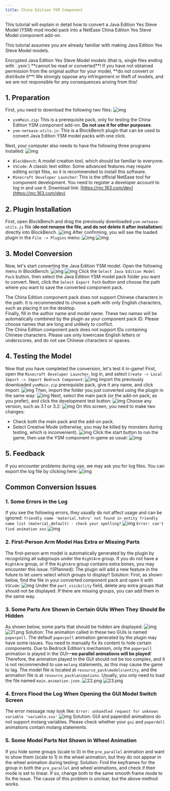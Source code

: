 ```yaml
---
title: China Edition YSM Component
---
```



This tutorial will explain in detail how to convert a Java Edition Yes Steve Model (YSM) mod model pack into a NetEase China Edition Yes Steve Model component add-on.

This tutorial assumes you are already familiar with making Java Edition Yes Steve Model models.

<Aside type="caution">
  Encrypted Java Edition Yes Steve Model models (that is, single files ending
  with `.ysm`) **cannot be read or converted**! If you have not obtained
  permission from the original author for your model, **do not convert or
  distribute it**! We strongly oppose any infringement or theft of models, and
  we are not responsible for any consequences arising from this!
</Aside>

## 1. Preparation

First, you need to download the following two files:
![img](/images/WiIGQSLgq2A8rdF.png)

- `ysmMain.zip`: This is a prerequisite pack, only for testing the China Edition YSM component add-on. **Do not use it for other purposes**.
- `ysm-netease-utils.js`: This is a BlockBench plugin that can be used to convert Java Edition YSM model packs with one click.

<FileCard
  name="ysm-netease-utils.js"
  size="442 KB"
  url="/files/ysm-netease-utils.js"
/>

Next, your computer also needs to have the following three programs installed:
![img](/images/p5jxLacNJkVRQgl.png)

- `BlockBench`: A model creation tool, which should be familiar to everyone.
- `VSCode`: A classic text editor. Some advanced features may require editing script files, so it is recommended to install this software.
- `Minecraft Developer Launcher`: This is the official NetEase tool for component development. You need to register a developer account to log in and use it. Download link: [https://mc.163.com/dev](https://mc.163.com/dev)

## 2. Plugin Installation

First, open BlockBench and drag the previously downloaded `ysm-netease-utils.js` file (**do not rename the file, and do not delete it after installation**) directly into BlockBench.
![img](/images/1aQ39gqfGRCjrPc.png)
After confirming, you will see the loaded plugin in the `File -> Plugins` menu:
![img](/images/rh7paZYUKB13NjE.png)
![img](/images/EltwBoCvgDxus64.png)

## 3. Model Conversion

Now, let's start converting the Java Edition YSM model.
Open the following menu in BlockBench:
![img](/images/ailrDY1VGJ8uXfd.png)
![img](/images/SI8qWfDuMgdmkn7.png)
Click the `Select Java Edition Model Pack` button, then select the Java Edition YSM model pack folder you want to convert.
Next, click the `Select Export Path` button and choose the path where you want to save the converted component pack.

<Aside>
  The China Edition component pack does not support Chinese characters in the
  path. It is recommended to choose a path with only English characters, such as
  placing it on the desktop.
</Aside>
Finally, fill in the author name and model name. These two names will be automatically
combined by the plugin as your component pack ID. Please choose names that are long
and unlikely to conflict.
<Aside>
  The China Edition component pack does not support IDs containing Chinese
  characters. Please use only lowercase English letters or underscores, and do
  not use Chinese characters or spaces.
</Aside>

## 4. Testing the Model

Now that you have completed the conversion, let's test it in-game!
First, open the `Minecraft Developer Launcher`, log in, and select `Create -> Local Import -> Import Bedrock Component`:
![img](/images/Spsc9gmIo13udVa.png)
Import the previously downloaded `ysmMain.zip` prerequisite pack, give it any name, and click import.
![img](/images/mLuF12gj5IzSJZx.png)
Then, import the folder you just converted using the plugin in the same way:
![img](/images/xQgAlP5dIvmGfiX.png)
Next, select the main pack (or the add-on pack, as you prefer), and click the development test button:
![img](/images/JROyAUMZbsta1oE.png)
Choose any version, such as 3.1 or 3.2:
![img](/images/haFymdDS31AKCMr.png)
On this screen, you need to make two changes:

- Check both the main pack and the add-on pack.
- Select Creative Mode (otherwise, you may be killed by monsters during testing, which is inconvenient).
  ![img](/images/WgS3JU4BQuAXhRL.png)
  Click the start button to run the game, then use the YSM component in-game as usual:
  ![img](/images/bGRXdTnQjYivkH6.png)

## 5. Feedback

If you encounter problems during use, we may ask you for log files. You can export the log file by clicking here:
![img](/images/FxkE21hGWM9i3jX.png)

## Common Conversion Issues

### 1. Some Errors in the Log

If you see the following errors, they usually do not affect usage and can be ignored:
`friendly name 'material.tohru' not found in entity friendly name list (material.default) - check your spelling?`
![img](/images/C4Ncf6ZkIeqmJrn.png)
`Error: can't find animation xxx`
![img](/images/jbEFC5zc8LTnGvl.png)

### 2. First-Person Arm Model Has Extra or Missing Parts

The first-person arm model is automatically generated by the plugin by recognizing all subgroups under the `RightArm` group. If you do not have a `RightArm` group, or if the `RightArm` group contains extra bones, you may encounter this issue.
!!(Planned): The plugin will add a new feature in the future to let users select which groups to display!!
Solution:
First, as shown below, find the file in your converted component pack and open it with `VSCode`:
![img](/images/yIpkr4SGvaRwdCJ.png)
Under the `part_visibility` field, delete any extra groups that should not be displayed. If there are missing groups, you can add them in the same way.

### 3. Some Parts Are Shown in Certain GUIs When They Should Be Hidden

As shown below, some parts that should be hidden are displayed:
![img](/images/VvZHTMIfz3ODLhU.png)
![21.png](/images/Dmv6nH5WSFZp2Qo.png)
Solution:
The animation called in these two GUIs is named `paperpoll`. The default `paperpoll` animation generated by the plugin may have some issues. You need to manually fix its content to hide certain components.
Due to Bedrock Edition's mechanism, only the `paperpoll` animation is played in the GUI—**no parallel animations will be played**! Therefore, the animation played in the GUI should not be too complex, and it is not recommended to use `molang` statements, as this may cause the game to lag.
The model file is located at `resource_pack\models\entity`, and the animation file is at `resource_pack\animations`. Usually, you only need to load the file named `main.animation.json`.
![22.png](/images/EakQb85KMFJj3WR.png)
![23.png](/images/P38Ks4EwHhCuG2y.png)

### 4. Errors Flood the Log When Opening the GUI Model Switch Screen

The error message may look like: `Error: unhandled request for unknown variable 'variable.xxx'`
![img](/images/UHCodeBYLnRyIOw.png)
Solution:
GUI and paperdoll animations do not support molang variables. Please check whether your `gui` and `paperdoll` animations contain molang statements.

### 5. Some Model Parts Not Shown in Wheel Animation

If you hide some groups (scale to 0) in the `pre_parallel` animation and want to show them (scale to 1) in the wheel animation, but they do not appear in the wheel animation during testing:
Solution:
Find the keyframes for the group in both the `pre_parallel` and wheel animations, and check if their mode is set to linear. If so, change both to the same smooth frame mode to fix the issue.
The cause of this problem is unclear, but the above method works.
